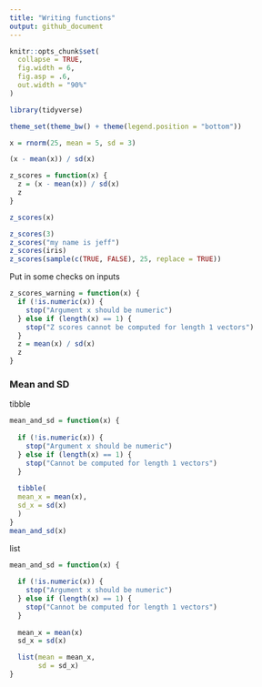 ```yaml
---
title: "Writing functions"
output: github_document
---
```


```r
knitr::opts_chunk$set(
  collapse = TRUE,
  fig.width = 6,
  fig.asp = .6,
  out.width = "90%"
)

library(tidyverse)

theme_set(theme_bw() + theme(legend.position = "bottom"))
```

```r
x = rnorm(25, mean = 5, sd = 3)

(x - mean(x)) / sd(x)
```


```r
z_scores = function(x) {
  z = (x - mean(x)) / sd(x)
  z
}

z_scores(x)
```

```r
z_scores(3)
z_scores("my name is jeff")
z_scores(iris)
z_scores(sample(c(TRUE, FALSE), 25, replace = TRUE))
```

Put in some checks on inputs

```r
z_scores_warning = function(x) {
  if (!is.numeric(x)) {
    stop("Argument x should be numeric")
  } else if (length(x) == 1) {
    stop("Z scores cannot be computed for length 1 vectors")
  }
  z = mean(x) / sd(x)
  z
}
```

### Mean and SD

tibble

```r
mean_and_sd = function(x) {
  
  if (!is.numeric(x)) {
    stop("Argument x should be numeric")
  } else if (length(x) == 1) {
    stop("Cannot be computed for length 1 vectors")
  }
  
  tibble(
  mean_x = mean(x),
  sd_x = sd(x)
  )
}
mean_and_sd(x)
```

list

```r
mean_and_sd = function(x) {
  
  if (!is.numeric(x)) {
    stop("Argument x should be numeric")
  } else if (length(x) == 1) {
    stop("Cannot be computed for length 1 vectors")
  }
  
  mean_x = mean(x)
  sd_x = sd(x)

  list(mean = mean_x, 
       sd = sd_x)
}
```

